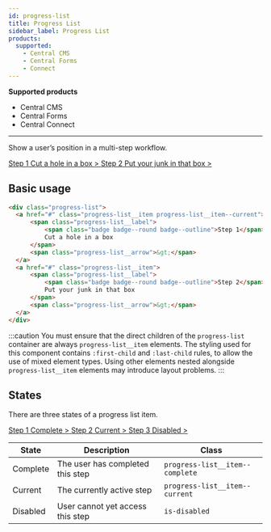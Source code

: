 ```yaml
---
id: progress-list
title: Progress List
sidebar_label: Progress List
products:
  supported:
    - Central CMS
    - Central Forms
    - Connect
---
```


<div className="product-support">
  <strong>Supported products</strong>
  <ul>
    <li className="product-support--supported"><FontAwesomeIcon icon="fa-solid fa-check-circle" /> Central CMS</li>
    <li className="product-support--supported"><FontAwesomeIcon icon="fa-solid fa-check-circle" /> Central Forms</li>
    <li className="product-support--supported"><FontAwesomeIcon icon="fa-solid fa-check-circle" /> Central Connect</li>
  </ul>
</div>

----

Show a user’s position in a multi-step workflow.

<div className="d-example">
  <div className="progress-list">
    <a href="#" className="progress-list__item progress-list__item--current">
        <span className="progress-list__label">
            <span className="badge badge--round badge--outline">Step 1</span>
            Cut a hole in a box
        </span>
        <span className="progress-list__arrow">&gt;</span>
    </a>
    <a href="#" className="progress-list__item">
        <span className="progress-list__label">
            <span className="badge badge--round badge--outline">Step 2</span>
            Put your junk in that box
        </span>
        <span className="progress-list__arrow">&gt;</span>
    </a>
  </div>
</div>

## Basic usage

```html
<div class="progress-list">
  <a href="#" class="progress-list__item progress-list__item--current">
      <span class="progress-list__label">
          <span class="badge badge--round badge--outline">Step 1</span>
          Cut a hole in a box
      </span>
      <span class="progress-list__arrow">&gt;</span>
  </a>
  <a href="#" class="progress-list__item">
      <span class="progress-list__label">
          <span class="badge badge--round badge--outline">Step 2</span>
          Put your junk in that box
      </span>
      <span class="progress-list__arrow">&gt;</span>
  </a>
</div>
```

:::caution
You must ensure that the direct children of the `progress-list` container are always `progress-list__item` elements. The styling used for this component contains `:first-child` and `:last-child` rules, to allow the use of mixed element types. Using other elements nested alongside `progress-list__item` elements may introduce layout problems.
:::

## States

There are three states of a progress list item.

<div className="d-example">
  <div className="progress-list">
    <a href="#" className="progress-list__item progress-list__item--complete">
        <span className="progress-list__label">
            <span className="badge badge--round badge--outline">Step 1</span>
            Complete
        </span>
        <span className="progress-list__arrow">&gt;</span>
    </a>
    <a href="#" className="progress-list__item progress-list__item--current">
        <span className="progress-list__label">
            <span className="badge badge--round badge--outline">Step 2</span>
            Current
        </span>
        <span className="progress-list__arrow">&gt;</span>
    </a>
    <a href="#" className="progress-list__item is-disabled">
        <span className="progress-list__label">
            <span className="badge badge--round badge--outline">Step 3</span>
            Disabled
        </span>
        <span className="progress-list__arrow">&gt;</span>
    </a>
  </div>
</div>

| State | Description | Class |
| ----- | ----------- | ----- |
| Complete | The user has completed this step | `progress-list__item--complete` |
| Current | The currently active step | `progress-list__item--current` |
| Disabled | User cannot yet access this step | `is-disabled` |
